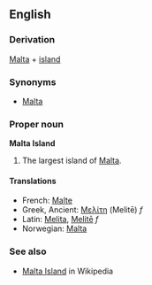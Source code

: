 ==English==
===Derivation===
[[Malta]] + [[island]]

===Synonyms===
*[[Malta]]

===Proper noun===
'''Malta Island'''
#The largest island of [[Malta]].

====Translations====
*French: [[Malte]]
*Greek, Ancient: [[Μελίτη]] (Melitē) ''f''
*Latin: [[Melita]], [[Melitē]] ''f''
*Norwegian: [[Malta]]

===See also===
*[[w:Malta Island|Malta Island]] in Wikipedia